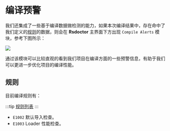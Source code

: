 # 编译预警

我们还集成了一些基于编译数据做检测的能力，如果本次编译结果中，存在命中了我们定义的[规则](../more/rules)的数据，则会在 **Rsdoctor** 主界面下方出现 `Compile Alerts` 模块，参考下图所示：

<img src="https://lf3-static.bytednsdoc.com/obj/eden-cn/lognuvj/rsdoctor/docs/usage/compile/compile-alerts.png" />

通过该模块可以比较直观的看到我们项目在编译方面的一些预警信息，有助于我们可以更进一步优化项目的编译性能。

## 规则

目前编译规则有：

:::tip
[规则列表](../more/rules)
:::

- `E1002` 默认导入检查。
- `E1003` Loader 性能检查。
